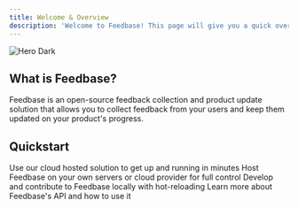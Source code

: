 ```yaml
---
title: Welcome & Overview
description: 'Welcome to Feedbase! This page will give you a quick overview of what Feedbase is and how to get started.'
---
```


<img
  src="/images/hero-dark.svg"
  alt="Hero Dark"
/>

## What is Feedbase? 

Feedbase is an open-source feedback collection and product update solution that allows you to collect feedback from your users and keep them updated on your product's progress.

## Quickstart

<CardGroup cols={2}>
  <Card
    title="Cloud Hosted"
    icon="globe"
    href="https://dash.feedbase.app"
  >
    Use our cloud hosted solution to get up and running in minutes
  </Card>
  <Card
    title="Self Hosted"
    icon="server"
    href="/self-hosting"
  >
    Host Feedbase on your own servers or cloud provider for full control
  </Card>
  <Card
    title="Local Development"
    icon="screwdriver-wrench"
    href="/development"
  >
    Develop and contribute to Feedbase locally with hot-reloading
  </Card>
  <Card
    title="API Reference"
    icon="code"
    href="/api-reference"
  >
    Learn more about Feedbase's API and how to use it
  </Card>
</CardGroup>
